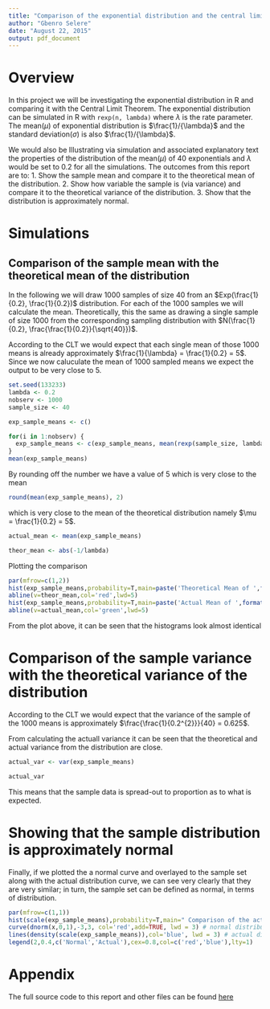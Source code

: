 ```yaml
---
title: "Comparison of the exponential distribution and the central limit theorem"
author: "Gbenro Selere"
date: "August 22, 2015"
output: pdf_document
---
```


# Overview

In this project we will be investigating the exponential distribution in R and comparing it with the Central Limit Theorem. The exponential distribution can be simulated in R with
`rexp(n, lambda)` where $\lambda$ is the rate parameter. The mean($\mu$) of exponential distribution is $\frac{1}/{\lambda}$ and the standard deviation($\sigma$) is also $\frac{1}/{\lambda}$.

We would also be Illustrating via simulation and associated explanatory text the properties of the distribution of the mean($\mu$) of 40 exponentials and $\lambda$ would be set to 0.2 for all the simulations. The outcomes from this report are to:
1. Show the sample mean and compare it to the theoretical mean of the distribution.
2. Show how variable the sample is (via variance) and compare it to the theoretical variance of the distribution.
3. Show that the distribution is approximately normal.

# Simulations

## Comparison of the sample mean with the theoretical mean of the distribution

In the following we will draw 1000 samples of size 40 from an $Exp(\frac{1}{0.2}, \frac{1}{0.2})$ distribution. For each of the 1000 samples we will calculate the mean. Theoretically, this the same as drawing a single sample of size 1000 from the corresponding sampling distribution with $N(\frac{1}{0.2}, \frac{\frac{1}{0.2}}{\sqrt{40}})$.

According to the CLT we would expect that each single mean of those 1000 means is already approximately $\frac{1}{\lambda} = \frac{1}{0.2} = 5$. Since we now caluculate the mean of 1000 sampled means we expect the output to be very close to 5.

```r
set.seed(133233)
lambda <- 0.2
nobserv <- 1000
sample_size <- 40

exp_sample_means <- c()

for(i in 1:nobserv) {
  exp_sample_means <- c(exp_sample_means, mean(rexp(sample_size, lambda)))
}
mean(exp_sample_means)

```
By rounding off the number we have a value of 5 which is very close to the mean
```r
round(mean(exp_sample_means), 2)
```
which is very close to the mean of the theoretical distribution namely $\mu = \frac{1}{0.2} = 5$.

```r
actual_mean <- mean(exp_sample_means)

theor_mean <- abs(-1/lambda)
```

Plotting the comparison

```r
par(mfrow=c(1,2))
hist(exp_sample_means,probability=T,main=paste('Theoretical Mean of ',format(theor_mean,nsmall=2)),ylim=c(0,0.55),col='blue',xlab='Means of Simulation Set')
abline(v=theor_mean,col='red',lwd=5)
hist(exp_sample_means,probability=T,main=paste('Actual Mean of ',format(actual_mean,nsmall=2)),ylim=c(0,0.55),col='blue',xlab='Means of Simulation Set')
abline(v=actual_mean,col='green',lwd=5)
```

From the plot above, it can be seen that the histograms look almost identical

# Comparison of the sample variance with the theoretical variance of the distribution

According to the CLT we would expect that the variance of the sample of the 1000 means is approximately $\frac{\frac{1}{0.2^{2}}}{40} = 0.625$.

From calculating the actuall variance it can be seen that the theoretical and actual variance from the distribution are close.
```r
actual_var <- var(exp_sample_means) 

actual_var
```

This means that the sample data is spread-out to proportion as to what is expected.

# Showing that the sample distribution is approximately normal

Finally, if we plotted the a normal curve and overlayed to the sample set along with the actual distribution curve, we can see very clearly that they are very similar; in turn, the sample set can be defined as normal, in terms of distribution.

```r
par(mfrow=c(1,1))
hist(scale(exp_sample_means),probability=T,main=" Comparison of the actual distribution\n and the normal distribution",ylim=c(0,0.5),xlab='', col = 'grey')
curve(dnorm(x,0,1),-3,3, col='red',add=TRUE, lwd = 3) # normal distribution
lines(density(scale(exp_sample_means)),col='blue', lwd = 3) # actual distribution 
legend(2,0.4,c('Normal','Actual'),cex=0.8,col=c('red','blue'),lty=1)
```


# Appendix

The full source code to this report and other files can be found [here](https://github.com/seleregb/Statistical_Inference-Coursera/blob/master/Part1/StatsInference_Project__Part1.R)